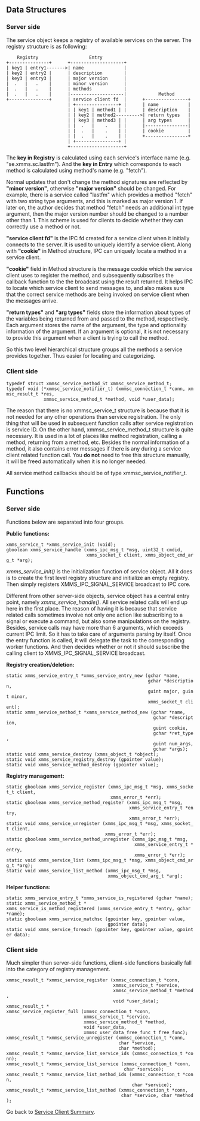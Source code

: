 ==Data Structures==

===Server side===

The service object keeps a registry of available services on the server.  The registry structure is as following:

     Registry                   Entry         
 +---------------+      +--------------------+
 | key1 | entry1------->| name               |
 | key2 | entry2 |      | description        |
 | key3 | entry3 |      | major version      |
 |  .   |   .    |      | minor version      |
 |  .   |   .    |      | methods            |
 |  .   |   .    |      |--------------------|            Method
 +---------------+      | service client fd  |      +----------------+
                        | +----------------+ |      | name           |
                        | | key1 | method1 | |      | description    |
                        | | key2 | method2--------->| return types   |
                        | | key3 | method3 | |      | arg types      |
                        | |  .   |    .    | |      |----------------|
                        | |  .   |    .    | |      | cookie         |
                        | |  .   |    .    | |      +----------------+
                        | +----------------+ |
                        +--------------------+

The '''key in Registry''' is calculated using each service's interface name (e.g. "se.xmms.sc.lastfm").  And the '''key in Entry''' which corresponds to each method is calculated using method's name (e.g. "fetch").

Normal updates that don't change the method signatures are reflected by '''"minor version"''', otherwise '''"major version"''' should be changed.  For example, there is a service called "lastfm" which provides a method "fetch" with two string type arguments, and this is marked as major version 1.  If later on, the author decides that method "fetch" needs an additional int type argument, then the major version number should be changed to a number other than 1.  This scheme is used for clients to decide whether they can correctly use a method or not.

'''"service client fd"''' is the IPC fd created for a service client when it initially connects to the server.  It is used to uniquely identify a service client. Along with '''"cookie"''' in Method structure, IPC can uniquely locate a method in a service client.

'''"cookie"''' field in Method structure is the message cookie which the service client uses to register the method, and subsequently subscribes the callback function to the the broadcast using the result returned.  It helps IPC to locate which service client to send messages to, and also makes sure that the correct service methods are being invoked on service client when the messages arrive.

'''"return types"''' and '''"arg types"''' fields store the information about types of the variables being returned from and passed to the method, respectively.  Each argument stores the name of the argument, the type and optionality information of the argument.  If an argument is optional, it is not necessary to provide this argument when a client is trying to call the method.

So this two level hierarchical structure groups all the methods a service provides together.  Thus easier for locating and categorizing.

===Client side===

 typedef struct xmmsc_service_method_St xmmsc_service_method_t;
 typedef void (*xmmsc_service_notifier_t) (xmmsc_connection_t *conn, xmmsc_result_t *res,
               xmmsc_service_method_t *method, void *user_data);

The reason that there is no xmmsc_service_t structure is because that it is not needed for any other operations than service registration.  The only thing that will be used in subsequent function calls after service registration is service ID.  On the other hand, xmmsc_service_method_t structure is quite necessary.  It is used in a lot of places like method registration, calling a method, returning from a method, etc.  Besides the normal information of a method, it also contains error messages if there is any during a service client related function call.  You '''do not''' need to free this structure manually, it will be freed automatically when it is no longer needed.

All service method callbacks should be of type xmmsc_service_notifier_t.

==Functions==

===Server side===

Functions below are separated into four groups.

'''Public functions:'''
 xmms_service_t *xmms_service_init (void);
 gboolean xmms_service_handle (xmms_ipc_msg_t *msg, uint32_t cmdid,
                               xmms_socket_t client, xmms_object_cmd_arg_t *arg);

''xmms_service_init()'' is the initialization function of service object.  All it does is to create the first level registry structure and initialize an empty registry.  Then simply registers XMMS_IPC_SIGNAL_SERVICE broadcast to IPC core.

Different from other server-side objects, service object has a central entry point, namely ''xmms_service_handle()''.  All service related calls will end up here in the first place.  The reason of having it is because that service related calls sometimes involve not only one action like subscribing to a signal or execute a command, but also some manipulations on the registry.  Besides, service calls may have more than 6 arguments, which exceeds current IPC limit.  So it has to take care of arguments parsing by itself.  Once the entry function is called, it will delegate the task to the corresponding worker functions.  And then decides whether or not it should subscribe the calling client to XMMS_IPC_SIGNAL_SERVICE broadcast.

'''Registry creation/deletion:'''
 static xmms_service_entry_t *xmms_service_entry_new (gchar *name,
                                                      gchar *description,
                                                      guint major, guint minor,
                                                      xmms_socket_t client);
 static xmms_service_method_t *xmms_service_method_new (gchar *name,
                                                        gchar *description,
                                                        guint cookie,
                                                        gchar *ret_type,
                                                        guint num_args,
                                                        gchar *args);
 static void xmms_service_destroy (xmms_object_t *object);
 static void xmms_service_registry_destroy (gpointer value);
 static void xmms_service_method_destroy (gpointer value);

'''Registry management:'''
 static gboolean xmms_service_register (xmms_ipc_msg_t *msg, xmms_socket_t client,
                                        xmms_error_t *err);
 static gboolean xmms_service_method_register (xmms_ipc_msg_t *msg,
                                               xmms_service_entry_t *entry,
                                               xmms_error_t *err);
 static void xmms_service_unregister (xmms_ipc_msg_t *msg, xmms_socket_t client,
                                      xmms_error_t *err);
 static gboolean xmms_service_method_unregister (xmms_ipc_msg_t *msg,
                                                 xmms_service_entry_t *entry,
                                                 xmms_error_t *err);
 static void xmms_service_list (xmms_ipc_msg_t *msg, xmms_object_cmd_arg_t *arg);
 static void xmms_service_list_method (xmms_ipc_msg_t *msg,
                                       xmms_object_cmd_arg_t *arg);

'''Helper functions:'''
 static xmms_service_entry_t *xmms_service_is_registered (gchar *name);
 static xmms_service_method_t *
 xmms_service_is_method_registered (xmms_service_entry_t *entry, gchar *name);
 static gboolean xmms_service_matchsc (gpointer key, gpointer value,
                                       gpointer data);
 static void xmms_service_foreach (gpointer key, gpointer value, gpointer data);

===Client side===

Much simpler than server-side functions, client-side functions basically fall into the category of registry management.
 xmmsc_result_t *xmmsc_service_register (xmmsc_connection_t *conn,
                                         xmmsc_service_t *service,
                                         xmmsc_service_method_t *method,
                                         void *user_data);
 xmmsc_result_t *
 xmmsc_service_register_full (xmmsc_connection_t *conn,
                              xmmsc_service_t *service,
                              xmmsc_service_method_t *method,
                              void *user_data,
                              xmmsc_user_data_free_func_t free_func);
 xmmsc_result_t *xmmsc_service_unregister (xmmsc_connection_t *conn,
                                           char *service,
                                           char *method);
 xmmsc_result_t *xmmsc_service_list_service_ids (xmmsc_connection_t *conn);
 xmmsc_result_t *xmmsc_service_list_service (xmmsc_connection_t *conn,
                                             char *service);
 xmmsc_result_t *xmmsc_service_list_method_ids (xmmsc_connection_t *conn,
                                                char *service);
 xmmsc_result_t *xmmsc_service_list_method (xmmsc_connection_t *conn,
                                            char *service, char *method);

Go back to [[Summer of Code 2007/Service Clients|Service Client Summary]].